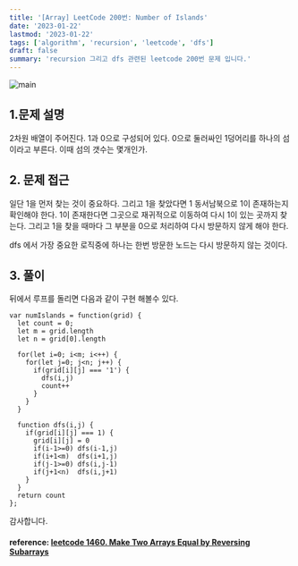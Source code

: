 ```yaml
---
title: '[Array] LeetCode 200번: Number of Islands'
date: '2023-01-22'
lastmod: '2023-01-22'
tags: ['algorithm', 'recursion', 'leetcode', 'dfs']
draft: false
summary: 'recursion 그리고 dfs 관련된 leetcode 200번 문제 입니다.'
---
```


![main](/static/leetcode/cover.jpg)

## 1.문제 설명

2차원 배열이 주어진다. 1과 0으로 구성되어 있다. 0으로 둘러싸인 1덩어리를 하나의 섬이라고 부른다. 이때 섬의 갯수는 몇개인가.

## 2. 문제 접근

일단 1을 먼저 찾는 것이 중요하다. 그리고 1을 찾았다면 1 동서남북으로 1이 존재하는지 확인해야 한다. 1이 존재한다면 그곳으로 재귀적으로 이동하여 다시 1이 있는 곳까지 찾는다. 그리고 1을 찾을 때마다 그 부분을 0으로 처리하여 다시 방문하지 않게 해야 한다.

dfs 에서 가장 중요한 로직중에 하나는 한번 방문한 노드는 다시 방문하지 않는 것이다.

## 3. 풀이

뒤에서 루프를 돌리면 다음과 같이 구현 해볼수 있다.

```tsx
var numIslands = function(grid) {
  let count = 0;
  let m = grid.length
  let n = grid[0].length

  for(let i=0; i<m; i<++) {
    for(let j=0; j<n; j++) {
      if(grid[i][j] === '1') {
        dfs(i,j)
        count++
      }
    }
  }

  function dfs(i,j) {
    if(grid[i][j] === 1) {
      grid[i][j] = 0
      if(i-1>=0) dfs(i-1,j)
      if(i+1<m)  dfs(i+1,j)
      if(j-1>=0) dfs(i,j-1)
      if(j+1<n)  dfs(i,j+1)
    }
  }
  return count
};
```

감사합니다.

#### reference: [leetcode 1460. Make Two Arrays Equal by Reversing Subarrays](https://leetcode.com/problems/make-two-arrays-equal-by-reversing-subarrays)
